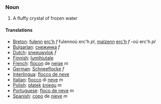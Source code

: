 === Noun ===

#A fluffy crystal of frozen water

====Translations====
*[[Breton]]: [[fulenn]] [[erc'h]] ''f'' fulennoù erc'h ''pl'', [[malzenn]] [[erc'h]] ''f'' -où erc'h ''pl''
*[[Bulgarian]]: [[снежинка]] ''f''
*[[Dutch]]: [[sneeuwvlok]] ''f''
*[[Finnish]]: [[lumihiutale]]
*[[French]]: [[flocon]] de [[neige]] ''m''
*[[German]]: [[Schneeflocke]] ''f''
*[[Interlingua]]: [[flocco de neve]]
*[[Italian]]: [[fiocco]] di [[neve]] ''m''
*[[Polish]]: [[płatek]] [[śnieg]]u ''m''
*[[Portuguese]]: [[floco de neve]] ''m''
*[[Spanish]]: [[copo]] de [[nieve]] ''m''